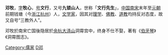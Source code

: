 '''邓牧'''{{BD|1247年||1306年|catIdx=D邓}}，[[表字|字]]'''牧心'''，[[号|号]]'''文行'''，又号'''九锁山人'''，世称「'''文行先生'''」，[[中国|中国]][[南宋|南宋]]末年至[[元朝|元朝]]前期钱塘（今[[浙江|浙江]][[杭州|杭州]]）人，[[文学家|文学家]]，因其对[[理学|理学]]、[[佛教|佛教]]、[[道教|道教]]均持反对态度，故又自号“三教外人”。

邓牧於南宋亡国後隐居於[[余杭|余杭]][[大涤山|大涤山]]洞霄宫中，终身不仕不娶，著有《[[伯牙琴|伯牙琴]]》《洞霄图志》。

{{浙江人小作品}}

[[Category:儒家|Category:儒家]]
[[Category:錢塘縣人|D邓]]